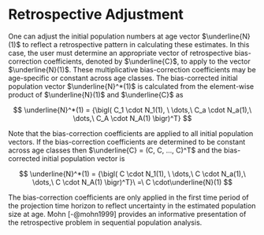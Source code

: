 # Retrospective Adjustment {.unnumbered}

One can adjust the initial population numbers at age vector $\underline{N}(1)$ to reflect a retrospective pattern in calculating these estimates. In this case, the user must determine an appropriate vector of retrospective bias-correction coefficients, denoted by $\underline{C}$, to apply to the vector $\underline{N}(1)$. These multiplicative bias-correction coefficients may be age-specific or constant across age classes. The bias-corrected initial population vector $\underline{N}^*(1)$ is calculated from the element-wise product of $\underline{N}(1)$ and $\underline{C}$ as

$$
\underline{N}^*(1) = {\bigl( C_1 \cdot N_1(1), \ \dots,\  C_a \cdot N_a(1),\ \dots,\ C_A \cdot N_A(1) \bigr)^T}
$$

Note that the bias-correction coefficients are applied to all initial population vectors. If the bias-correction coefficients are determined to be constant across age classes then $\underline{C} = (C, C, ..., C)^T$ and the bias-corrected initial population vector is

$$
\underline{N}^*(1) = {\bigl( C \cdot N_1(1), \ \dots,\  C \cdot N_a(1),\ \dots,\ C \cdot N_A(1) \bigr)^T}\ =\ C \cdot\underline{N}(1)
$$

The bias-correction coefficients are only applied in the first time period of the projection time horizon to reflect uncertainty in the estimated population size at age. Mohn [-@mohn1999] provides an informative presentation of the retrospective problem in sequential population analysis.
